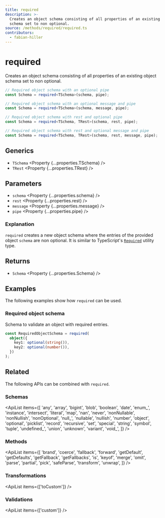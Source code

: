 ```yaml
---
title: required
description: >-
  Creates an object schema consisting of all properties of an existing object
  schema set to non optional.
source: /methods/required/required.ts
contributors:
  - fabian-hiller
---
```



# required

Creates an object schema consisting of all properties of an existing object schema set to non optional.

```ts
// Required object schema with an optional pipe
const Schema = required<TSchema>(schema, pipe);

// Required object schema with an optional message and pipe
const Schema = required<TSchema>(schema, message, pipe);

// Required object schema with rest and optional pipe
const Schema = required<TSchema, TRest>(schema, rest, pipe);

// Required object schema with rest and optional message and pipe
const Schema = required<TSchema, TRest>(schema, rest, message, pipe);
```

## Generics

- `TSchema` <Property {...properties.TSchema} />
- `TRest` <Property {...properties.TRest} />

## Parameters

- `schema` <Property {...properties.schema} />
- `rest` <Property {...properties.rest} />
- `message` <Property {...properties.message} />
- `pipe` <Property {...properties.pipe} />

### Explanation

`required` creates a new object schema where the entries of the provided object `schema` are non optional. It is similar to TypeScript's [`Required`](https://www.typescriptlang.org/docs/handbook/utility-types.html#requiredtype) utility type.

## Returns

- `Schema` <Property {...properties.Schema} />

## Examples

The following examples show how `required` can be used.

### Required object schema

Schema to validate an object with required entries.

```ts
const RequiredObjectSchema = required(
  object({
    key1: optional(string()),
    key2: optional(number()),
  })
);
```

## Related

The following APIs can be combined with `required`.

### Schemas

<ApiList
  items={[
    'any',
    'array',
    'bigint',
    'blob',
    'boolean',
    'date',
    'enum_',
    'instance',
    'intersect',
    'literal',
    'map',
    'nan',
    'never',
    'nonNullable',
    'nonNullish',
    'nonOptional',
    'null_',
    'nullable',
    'nullish',
    'number',
    'object',
    'optional',
    'picklist',
    'record',
    'recursive',
    'set',
    'special',
    'string',
    'symbol',
    'tuple',
    'undefined_',
    'union',
    'unknown',
    'variant',
    'void_',
  ]}
/>

### Methods

<ApiList
  items={[
    'brand',
    'coerce',
    'fallback',
    'forward',
    'getDefault',
    'getDefaults',
    'getFallback',
    'getFallbacks',
    'is',
    'keyof',
    'merge',
    'omit',
    'parse',
    'partial',
    'pick',
    'safeParse',
    'transform',
    'unwrap',
  ]}
/>

### Transformations

<ApiList items={['toCustom']} />

### Validations

<ApiList items={['custom']} />
